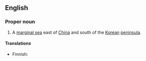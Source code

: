 ==English==
{{wikipedia}}

===Proper noun===
{{en-proper noun}}

# A [[marginal sea]] east of [[China]] and south of the [[Korean]] [[peninsula]]. 

====Translations====
{{top}}
* Finnish: {{t|fi|Itä-Kiinanmeri}}
{{bottom}}